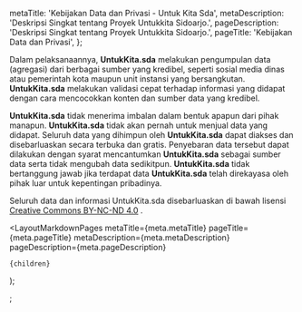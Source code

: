 
  metaTitle: 'Kebijakan Data dan Privasi - Untuk Kita Sda',
  metaDescription: 'Deskripsi Singkat tentang Proyek Untukkita Sidoarjo.',
  pageDescription: 'Deskripsi Singkat tentang Proyek Untukkita Sidoarjo.',
  pageTitle: 'Kebijakan Data dan Privasi',
};

Dalam pelaksanaannya, **UntukKita.sda** melakukan pengumpulan data (agregasi) dari berbagai sumber yang kredibel, seperti sosial media dinas atau pemerintah kota maupun unit instansi yang bersangkutan. **UntukKita.sda** melakukan validasi cepat terhadap informasi yang didapat dengan cara mencocokkan konten dan sumber data yang kredibel.

**UntukKita.sda** tidak menerima imbalan dalam bentuk apapun dari pihak manapun. **UntukKita.sda** tidak akan pernah untuk menjual data yang didapat. Seluruh data yang dihimpun oleh **UntukKita.sda** dapat diakses dan disebarluaskan secara terbuka dan gratis. Penyebaran data tersebut dapat dilakukan dengan syarat mencantumkan **UntukKita.sda** sebagai sumber data serta tidak mengubah data sedikitpun. **UntukKita.sda** tidak bertanggung jawab jika terdapat data **UntukKita.sda** telah direkayasa oleh pihak luar untuk kepentingan pribadinya.

Seluruh data dan informasi UntukKita.sda disebarluaskan di bawah lisensi [Creative Commons BY-NC-ND 4.0](https://creativecommons.org/licenses/by-nc-nd/4.0/deed.id) .

  <LayoutMarkdownPages
    metaTitle={meta.metaTitle}
    pageTitle={meta.pageTitle}
    metaDescription={meta.metaDescription}
    pageDescription={meta.pageDescription}
  >
    {children}
  </LayoutMarkdownPages>
);

;
